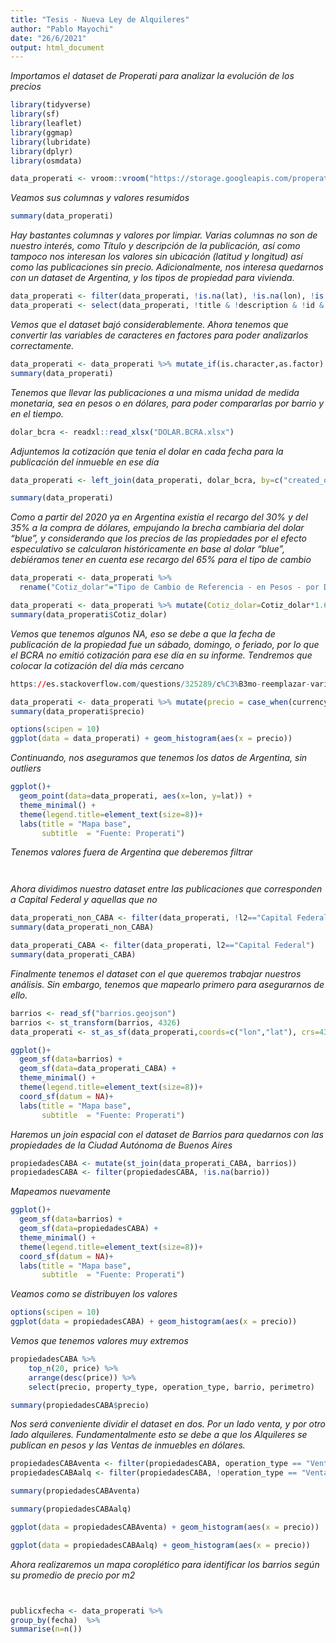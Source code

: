 ```yaml
---
title: "Tesis - Nueva Ley de Alquileres"
author: "Pablo Mayochi"
date: "26/6/2021"
output: html_document
---
```


*Importamos el dataset de Properati para analizar la evolución de los precios*

```r
library(tidyverse)
library(sf)
library(leaflet)
library(ggmap)
library(lubridate)
library(dplyr)
library(osmdata)
```

```r
data_properati <- vroom::vroom("https://storage.googleapis.com/properati-data-public/ar_properties.csv.gz")
```

*Veamos sus columnas y valores resumidos*

```r
summary(data_properati)
```

*Hay bastantes columnas y valores por limpiar. Varias columnas no son de nuestro interés, como Título y descripción de la publicación, así como tampoco nos interesan los valores sin ubicación (latitud y longitud) así como las publicaciones sin precio. Adicionalmente, nos interesa quedarnos con un dataset de Argentina, y los tipos de propiedad para vivienda.*

```r
data_properati <- filter(data_properati, !is.na(lat), !is.na(lon), !is.na(price), !is.na(currency), l1=="Argentina", !price_period=="Semanal", !currency=="COP", property_type=="Departamento" | property_type=="PH" | property_type=="Casa")
data_properati <- select(data_properati, !title & !description & !id & !ad_type)
```

*Vemos que el dataset bajó considerablemente. Ahora tenemos que convertir las variables de caracteres en factores para poder analizarlos correctamente.*

```r
data_properati <- data_properati %>% mutate_if(is.character,as.factor)
summary(data_properati)
```

*Tenemos que llevar las publicaciones a una misma unidad de medida monetaria, sea en pesos o en dólares, para poder compararlas por barrio y en el tiempo.*

```r
dolar_bcra <- readxl::read_xlsx("DOLAR.BCRA.xlsx")
```

*Adjuntemos la cotización que tenia el dolar en cada fecha para la publicación del inmueble en ese día*

```r
data_properati <- left_join(data_properati, dolar_bcra, by=c("created_on"="Fecha"))
```

```r
summary(data_properati)
```

*Como a partir del 2020 ya en Argentina existía el recargo del 30% y del 35% a la compra de dólares, empujando la brecha cambiaria del dolar "blue", y considerando que los precios de las propiedades por el efecto especulativo se calcularon históricamente en base al dolar "blue", debiéramos tener en cuenta ese recargo del 65% para el tipo de cambio*

```r
data_properati <- data_properati %>%
  rename("Cotiz_dolar"="Tipo de Cambio de Referencia - en Pesos - por Dólar")
```

```r
data_properati <- data_properati %>% mutate(Cotiz_dolar=Cotiz_dolar*1.65)
summary(data_properati$Cotiz_dolar)
```

*Vemos que tenemos algunos NA, eso se debe a que la fecha de publicación de la propiedad fue un sábado, domingo, o feriado, por lo que el BCRA no emitió cotización para ese día en su informe. Tendremos que colocar la cotización del día más cercano*

```r
https://es.stackoverflow.com/questions/325289/c%C3%B3mo-reemplazar-varios-na-con-sus-valores-m%C3%A1s-cercanos-temporalmente
```

```r
data_properati <- data_properati %>% mutate(precio = case_when(currency == "USD" ~ price*Cotiz_dolar, currency == "ARS" ~ price))
summary(data_properati$precio)
```

```r
options(scipen = 10)
ggplot(data = data_properati) + geom_histogram(aes(x = precio))
```

*Continuando, nos aseguramos que tenemos los datos de Argentina, sin outliers*

```r
ggplot()+
  geom_point(data=data_properati, aes(x=lon, y=lat)) +
  theme_minimal() +
  theme(legend.title=element_text(size=8))+
  labs(title = "Mapa base", 
       subtitle  = "Fuente: Properati")
```

*Tenemos valores fuera de Argentina que deberemos filtrar*

```r

```

```r

```

*Ahora dividimos nuestro dataset entre las publicaciones que corresponden a Capital Federal y aquellas que no*

```r
data_properati_non_CABA <- filter(data_properati, !l2=="Capital Federal")
summary(data_properati_non_CABA)
```

```r
data_properati_CABA <- filter(data_properati, l2=="Capital Federal")
summary(data_properati_CABA)
```

*Finalmente tenemos el dataset con el que queremos trabajar nuestros análisis. Sin embargo, tenemos que mapearlo primero para asegurarnos de ello.*

```r
barrios <- read_sf("barrios.geojson")
barrios <- st_transform(barrios, 4326)
data_properati <- st_as_sf(data_properati,coords=c("lon","lat"), crs=4326)
```

```r
ggplot()+
  geom_sf(data=barrios) +
  geom_sf(data=data_properati_CABA) +
  theme_minimal() +
  theme(legend.title=element_text(size=8))+
  coord_sf(datum = NA)+
  labs(title = "Mapa base", 
       subtitle  = "Fuente: Properati")
```

*Haremos un join espacial con el dataset de Barrios para quedarnos con las propiedades de la Ciudad Autónoma de Buenos Aires*

```r
propiedadesCABA <- mutate(st_join(data_properati_CABA, barrios))
propiedadesCABA <- filter(propiedadesCABA, !is.na(barrio))
```

*Mapeamos nuevamente*

```r
ggplot()+
  geom_sf(data=barrios) +
  geom_sf(data=propiedadesCABA) +
  theme_minimal() +
  theme(legend.title=element_text(size=8))+
  coord_sf(datum = NA)+
  labs(title = "Mapa base", 
       subtitle  = "Fuente: Properati")
```

*Veamos como se distribuyen los valores*

```r
options(scipen = 10)
ggplot(data = propiedadesCABA) + geom_histogram(aes(x = precio))
```

*Vemos que tenemos valores muy extremos*

```r
propiedadesCABA %>% 
    top_n(20, price) %>% 
    arrange(desc(price)) %>% 
    select(precio, property_type, operation_type, barrio, perimetro)
```

```r
summary(propiedadesCABA$precio)
```

*Nos será conveniente dividir el dataset en dos. Por un lado venta, y por otro lado alquileres. Fundamentalmente esto se debe a que los Alquileres se publican en pesos y las Ventas de inmuebles en dólares.*

```r
propiedadesCABAventa <- filter(propiedadesCABA, operation_type == "Venta")
propiedadesCABAalq <- filter(propiedadesCABA, !operation_type == "Venta")
```

```r
summary(propiedadesCABAventa)
```

```r
summary(propiedadesCABAalq)
```

```r
ggplot(data = propiedadesCABAventa) + geom_histogram(aes(x = precio))
```

```r
ggplot(data = propiedadesCABAalq) + geom_histogram(aes(x = precio))
```

*Ahora realizaremos un mapa coroplético para identificar los barrios según su promedio de precio por m2*

```r

```

```r

```

```r
publicxfecha <- data_properati %>% 
group_by(fecha)  %>% 
summarise(n=n())
```
